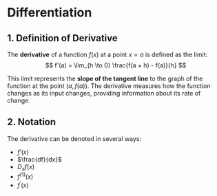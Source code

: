 # Differentiation

## 1. Definition of Derivative
The **derivative** of a function $f(x)$ at a point $x = a$ is defined as the limit:
$$
f'(a) = \lim_{h \to 0} \frac{f(a + h) - f(a)}{h}
$$

This limit represents the **slope of the tangent line** to the graph of the function at the point $(a, f(a))$. The derivative measures how the function changes as its input changes, providing information about its rate of change.

## 2. Notation
The derivative can be denoted in several ways:
- $f'(x)$
- $\frac{df}{dx}$
- $D_x f(x)$
- $f^{(1)}(x)$
- $f^{\prime}(x)$